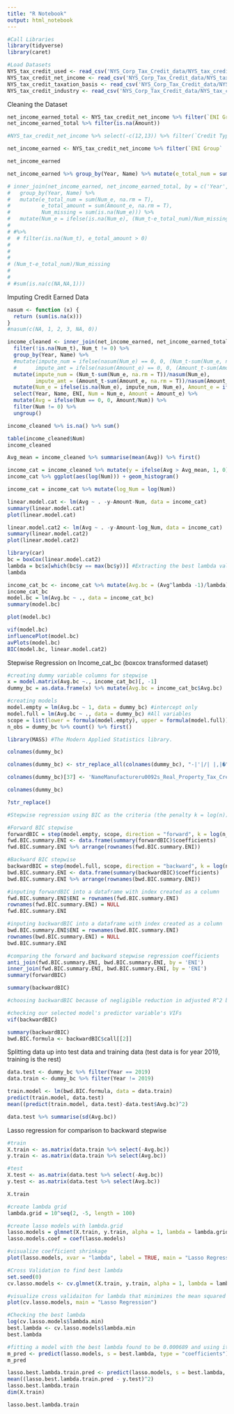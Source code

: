 ```yaml
---
title: "R Notebook"
output: html_notebook
---
```


```r
#Call Libraries
library(tidyverse)
library(caret)
```


```r
#Load Datasets
NYS_tax_credit_used <- read_csv('NYS_Corp_Tax_Credit_data/NYS_tax_credit_used.csv')
NYS_tax_credit_net_income <- read_csv('NYS_Corp_Tax_Credit_data/NYS_tax_credit_net_income.csv')
NYS_tax_credit_taxation_basis <- read_csv('NYS_Corp_Tax_Credit_data/NYS_tax_credit_taxation_basis.csv')
NYS_tax_credit_industry <- read_csv('NYS_Corp_Tax_Credit_data/NYS_tax_credit_industry.csv')
```

Cleaning the Dataset
```r
net_income_earned_total <- NYS_tax_credit_net_income %>% filter(`ENI Group` == 'Total', `Credit Type` == 'Credit Earned') %>% select(Year = `Tax Year`, Name = `Credit Name`, Num = `Number of Taxpayers`, Amount = `Amount of Credit`)
net_income_earned_total %>% filter(is.na(Amount))

#NYS_tax_credit_net_income %>% select(-c(12,13)) %>% filter(`Credit Type` == 'Credit Earned') %>% pivot_wider(names_from = `ENI Group`, values_from = `Number of Taxpayers`)
```

```r
net_income_earned <- NYS_tax_credit_net_income %>% filter(`ENI Group` != 'Total', `Credit Type` == 'Credit Earned') %>% select(Year = `Tax Year`, Name = `Credit Name`, ENI = `ENI Group`, Num = `Number of Taxpayers`, Amount = `Amount of Credit`)

net_income_earned

net_income_earned %>% group_by(Year, Name) %>% mutate(e_total_num = sum(Num, na.rm = T), e_total_amount = sum(Amount, na.rm = T)) %>% filter(is.na(e_total_num))

```

```r
# inner_join(net_income_earned, net_income_earned_total, by = c('Year', 'Name'), suffix = c('_e', '_t')) %>% 
#   group_by(Year, Name) %>% 
#   mutate(e_total_num = sum(Num_e, na.rm = T), 
#          e_total_amount = sum(Amount_e, na.rm = T), 
#          Num_missing = sum(is.na(Num_e))) %>%
#   mutate(Num_e = ifelse(is.na(Num_e), (Num_t-e_total_num)/Num_missing, Num_e))
# 
# #%>%
#  # filter(is.na(Num_t), e_total_amount > 0)
# 
# 
# 
# (Num_t-e_total_num)/Num_missing
# 
# 
# #sum(is.na(c(NA,NA,1)))

```


Imputing Credit Earned Data
```r
nasum <- function (x) {
  return (sum(is.na(x)))
}
#nasum(c(NA, 1, 2, 3, NA, 0))
```

```r
income_cleaned <- inner_join(net_income_earned, net_income_earned_total, by = c('Year', 'Name'), suffix = c('_e', '_t')) %>% 
  filter(!is.na(Num_t), Num_t != 0) %>%
  group_by(Year, Name) %>%
  #mutate(impute_num = ifelse(nasum(Num_e) == 0, 0, (Num_t-sum(Num_e, na.rm = T))/nasum(Num_e)),
  #      impute_amt = ifelse(nasum(Amount_e) == 0, 0, (Amount_t-sum(Amount_e, na.rm = T))/nasum(Amount_e)))
  mutate(impute_num = (Num_t-sum(Num_e, na.rm = T))/nasum(Num_e),
         impute_amt = (Amount_t-sum(Amount_e, na.rm = T))/nasum(Amount_e)) %>%
  mutate(Num_e = ifelse(is.na(Num_e), impute_num, Num_e), Amount_e = ifelse(is.na(Amount_e), impute_amt, Amount_e)) %>%
  select(Year, Name, ENI, Num = Num_e, Amount = Amount_e) %>%
  mutate(Avg = ifelse(Num == 0, 0, Amount/Num)) %>%
  filter(Num != 0) %>%
  ungroup()

income_cleaned %>% is.na() %>% sum()
```

```r
table(income_cleaned$Num)
income_cleaned
```

```r
Avg_mean = income_cleaned %>% summarise(mean(Avg)) %>% first()

income_cat = income_cleaned %>% mutate(y = ifelse(Avg > Avg_mean, 1, 0))
income_cat %>% ggplot(aes(log(Num))) + geom_histogram()

income_cat = income_cat %>% mutate(log_Num = log(Num))

```

```r
linear.model.cat <- lm(Avg ~ . -y-Amount-Num, data = income_cat)
summary(linear.model.cat)
plot(linear.model.cat)
```

```r
linear.model.cat2 <- lm(Avg ~ . -y-Amount-log_Num, data = income_cat)
summary(linear.model.cat2)
plot(linear.model.cat2)
```

```r
library(car)
bc = boxCox(linear.model.cat2)
lambda = bc$x[which(bc$y == max(bc$y))] #Extracting the best lambda value.
lambda

income_cat_bc <- income_cat %>% mutate(Avg.bc = (Avg^lambda -1)/lambda) %>% select(-c(y, Avg, Amount, log_Num))
income_cat_bc
model.bc = lm(Avg.bc ~ ., data = income_cat_bc)
summary(model.bc)
```
```r
plot(model.bc)
```

```r
vif(model.bc)
influencePlot(model.bc)
avPlots(model.bc)
BIC(model.bc, linear.model.cat2)
```

Stepwise Regression on Income_cat_bc (boxcox transformed dataset)
```r
#creating dummy variable columns for stepwise
x = model.matrix(Avg.bc ~., income_cat_bc)[, -1]
dummy_bc = as.data.frame(x) %>% mutate(Avg.bc = income_cat_bc$Avg.bc)
```

```r
#creating models
model.empty = lm(Avg.bc ~ 1, data = dummy_bc) #intercept only
model.full = lm(Avg.bc ~ ., data = dummy_bc) #All variables
scope = list(lower = formula(model.empty), upper = formula(model.full))
n_obs = dummy_bc %>% count() %>% first()
```

```r
library(MASS) #The Modern Applied Statistics library.

colnames(dummy_bc)

colnames(dummy_bc) <- str_replace_all(colnames(dummy_bc), "-|'|/| |,|�" , '_')

colnames(dummy_bc)[37] <- 'NameManufactureru0092s_Real_Property_Tax_Credit'

colnames(dummy_bc)

?str_replace()
```

```r
#Stepwise regression using BIC as the criteria (the penalty k = log(n)).

#Forward BIC stepwise
forwardBIC = step(model.empty, scope, direction = "forward", k = log(n_obs))
fwd.BIC.summary.ENI <- data.frame(summary(forwardBIC)$coefficients)
fwd.BIC.summary.ENI %>% arrange(rownames(fwd.BIC.summary.ENI))
```


```r
#Backward BIC stepwise
backwardBIC = step(model.full, scope, direction = "backward", k = log(n_obs))
bwd.BIC.summary.ENI <- data.frame(summary(backwardBIC)$coefficients)
bwd.BIC.summary.ENI %>% arrange(rownames(bwd.BIC.summary.ENI))
```


```r
#inputing forwardBIC into a dataframe with index created as a column
fwd.BIC.summary.ENI$ENI = rownames(fwd.BIC.summary.ENI)
rownames(fwd.BIC.summary.ENI) = NULL
fwd.BIC.summary.ENI
```

```r
#inputing backwardBIC into a dataframe with index created as a column
bwd.BIC.summary.ENI$ENI = rownames(bwd.BIC.summary.ENI)
rownames(bwd.BIC.summary.ENI) = NULL
bwd.BIC.summary.ENI
```

```r
#comparing the forward and backward stepwise regression coefficients
anti_join(fwd.BIC.summary.ENI, bwd.BIC.summary.ENI, by = 'ENI')
inner_join(fwd.BIC.summary.ENI, bwd.BIC.summary.ENI, by = 'ENI')
summary(forwardBIC)
```

```r
summary(backwardBIC)
```

```r
#choosing backwardBIC because of negligible reduction in adjusted R^2 but we can reduce our sizable number of predictor variables.

#checking our selected model's predictor variable's VIFs
vif(backwardBIC)
```

```r
summary(backwardBIC)
bwd.BIC.formula <- backwardBIC$call[[2]]
```


Splitting data up into test data and training data (test data is for year 2019, training is the rest)

```r
data.test <- dummy_bc %>% filter(Year == 2019)
data.train <- dummy_bc %>% filter(Year != 2019)

train.model <- lm(bwd.BIC.formula, data = data.train)
predict(train.model, data.test)
mean((predict(train.model, data.test)-data.test$Avg.bc)^2)

data.test %>% summarise(sd(Avg.bc))
```


Lasso regression for comparison to backward stepwise
```r
#train
X.train <- as.matrix(data.train %>% select(-Avg.bc))
y.train <- as.matrix(data.train %>% select(Avg.bc))

#test
X.test <- as.matrix(data.test %>% select(-Avg.bc))
y.test <- as.matrix(data.test %>% select(Avg.bc))

X.train
```


```r
#create lambda grid
lambda.grid = 10^seq(2, -5, length = 100) 
```

```r
#create lasso models with lambda.grid
lasso.models = glmnet(X.train, y.train, alpha = 1, lambda = lambda.grid)
lasso.models.coef = coef(lasso.models)

#visualize coefficient shrinkage
plot(lasso.models, xvar = "lambda", label = TRUE, main = "Lasso Regression")
```

```r
#Cross Validation to find best lambda
set.seed(0)
cv.lasso.models <- cv.glmnet(X.train, y.train, alpha = 1, lambda = lambda.grid, nfolds = 10)
```


```r
#visualize cross validaiton for lambda that minimizes the mean squared error.
plot(cv.lasso.models, main = "Lasso Regression")
```
```r
#Checking the best lambda
log(cv.lasso.models$lambda.min)
best.lambda <- cv.lasso.models$lambda.min
best.lambda

```

```r
#fitting a model with the best lambda found to be 0.000689 and using it to make predictions for the testing data.
m_pred <- predict(lasso.models, s = best.lambda, type = "coefficients")
m_pred

lasso.best.lambda.train.pred <- predict(lasso.models, s = best.lambda, newx = X.test)
mean((lasso.best.lambda.train.pred - y.test)^2)
lasso.best.lambda.train
dim(X.train)
```

```r
lasso.best.lambda.train
```

